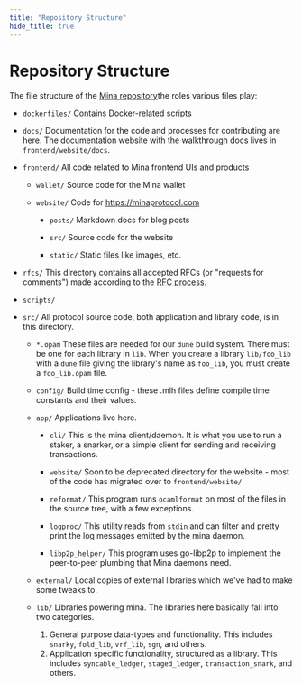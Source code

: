 ```yaml
---
title: "Repository Structure"
hide_title: true
---
```


# Repository Structure

The file structure of the [Mina repository](https://github.com/minaprotocol/mina)the roles various files play:

- `dockerfiles/`
   Contains Docker-related scripts

- `docs/`
   Documentation for the code and processes for contributing are here. The documentation website with the walkthrough docs lives in `frontend/website/docs`.

- `frontend/`
   All code related to Mina frontend UIs and products

  - `wallet/`
     Source code for the Mina wallet

  - `website/`
     Code for https://minaprotocol.com

    - `posts/`
       Markdown docs for blog posts

    - `src/`
       Source code for the website

    - `static/`
       Static files like images, etc.

- `rfcs/`
   This directory contains all accepted RFCs (or "requests for comments") made according to the [RFC process](https://github.com/MinaProtocol/mina/blob/master/CONTRIBUTING.md#rfcs).

- `scripts/`

- `src/`
   All protocol source code, both application and library code, is in this directory.

  - `*.opam`
     These files are needed for our `dune` build system. There must be one for each
    library in `lib`. When you create a library `lib/foo_lib` with a `dune` file giving
    the library's name as `foo_lib`, you must create a `foo_lib.opam` file.

  - `config/`
     Build time config - these .mlh files define compile time constants and their values.

  - `app/`
     Applications live here.

    - `cli/`
       This is the mina client/daemon. It is what you use to run a staker, a snarker, or a simple client for sending and receiving transactions.

    - `website/`
       Soon to be deprecated directory for the website - most of the code has migrated over to `frontend/website/`

    - `reformat/`
       This program runs `ocamlformat` on most of the files in the source tree, with a few exceptions.

    - `logproc/`
       This utility reads from `stdin` and can filter and pretty print the log messages emitted by the mina daemon.

    - `libp2p_helper/`
       This program uses go-libp2p to implement the peer-to-peer plumbing that Mina daemons need.

  - `external/`
     Local copies of external libraries which we've had to make some tweaks to.

  - `lib/`
     Libraries powering mina.
    The libraries here basically fall into two categories.
    1. General purpose data-types and functionality. This includes `snarky`, `fold_lib`, `vrf_lib`, `sgn`, and others.
    2. Application specific functionality, structured as a library. This includes `syncable_ledger`, `staged_ledger`, `transaction_snark`, and others.
